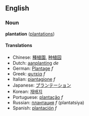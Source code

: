 ==English==
===Noun===
'''plantation''' ([[plantations]])

====Translations====
*Chinese: [[種植園]], [[种植园]]
*Dutch: [[aanplanting]] ''de''
*German: [[Plantage]] ''f''
*Greek: [[φυτεία]] ''f''
*Italian: [[piantagione]] ''f''
*Japanese: [[プランテーション]]
*Korean: [[재배지]]
*Portuguese: [[plantação]] ''f''
*Russian: [[плантация]] ''f'' (plantatsiya)
*Spanish: [[plantación]] ''f''